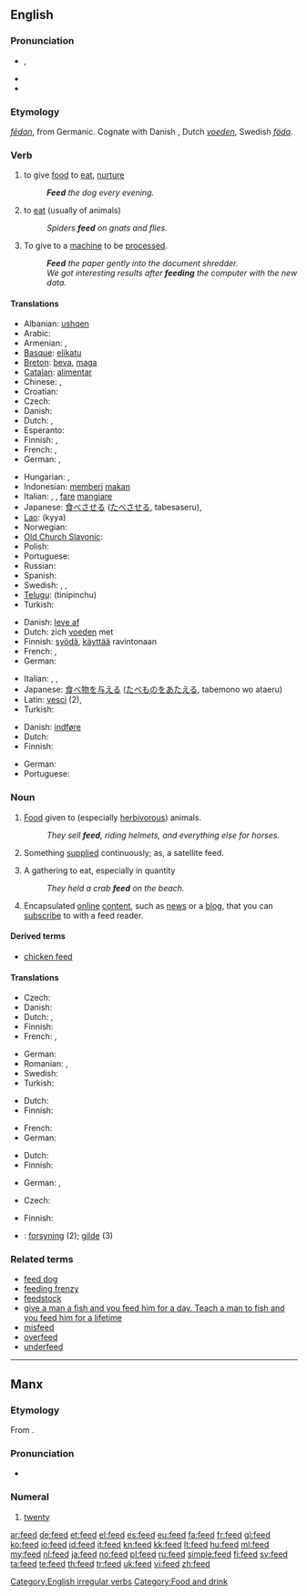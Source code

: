 {{wikipedia|dab=feed}}
==English==

===Pronunciation===
* {{IPA|/'fiːd/}}, {{SAMPA|/'fid/}}
* {{audio|en-us-feed.ogg|Audio (US)}}
* {{rhymes|iːd}}

===Etymology===
{{etyl|ang}} ''[[fedan|fēdan]]'', from Germanic.  Cognate with Danish {{term|føde}}, Dutch ''[[voeden]]'', Swedish ''[[föda]]''.

===Verb===
{{en-verb|feeds|feeding|fed}}

# {{transitive}} to give [[food]] to [[eat]], [[nurture]]
#: '''''Feed''' the dog every evening.''
# {{intransitive}} to [[eat]] (usually of animals)
#: ''Spiders '''feed''' on gnats and flies.''
# {{transitive}} To give to a [[machine]] to be [[process]]ed.
#: '''''Feed''' the paper gently into the document shredder.''
#: ''We got interesting results after '''feeding''' the computer with the new data.''

====Translations====
{{trans-top|to give food to eat}}
* Albanian: [[ushqen]]
* Arabic: {{t|ar|غذى|tr=ghadhdhaa}}
* Armenian: {{t-|hy|կերակրել|tr=kerakrel}}, {{t-|hy|կերցնել|tr=kerc’nel}}
* [[Basque]]: [[elikatu]]
* [[Breton]]: [[beva]], [[maga]]
* [[Catalan]]: [[alimentar]]
* Chinese: {{t-|cmn|喂|tr=wèi|sc=Hans}}, {{t|cmn|哺育|tr=bǔyù|sc=Hans}}
* Croatian: {{t-|hr|hraniti}}
* Czech: {{t-|cs|krmit}}
* Danish: {{t-|da|fodre}}
* Dutch: {{t+|nl|voeden}}, {{t+|nl|voeren}}
* Esperanto: {{t-|eo|manĝigi|xs=Esperanto}}
* Finnish: {{t+|fi|syöttää}}, {{t+|fi|ruokkia}}
* French: {{t+|fr|nourrir}}, {{t+|fr|alimenter}}
* German: {{t+|de|füttern}}, {{t-|de|nähren}}
{{trans-mid}}
* Hungarian: {{t+|hu|etet}}, {{t+|hu|táplál}}
* Indonesian: [[beri|memberi]] [[makan]]
* Italian: {{t+|it|nutrire}}, {{t+|it|alimentare}}, [[fare]] [[mangiare]]
* Japanese: [[食べさせる]] ([[たべさせる]], tabesaseru),  {{t+|ja|飼う|tr=kau}}
* [[Lao]]: {{Laoo|[[ເກືອ]]}} (kyya)
* Norwegian: {{t+|no|mate}}
* [[Old Church Slavonic]]: {{tø|cu|кръмити|tr=krŭmiti|sc=Cyrs}}
* Polish: {{t+|pl|karmić}}
* Portuguese: {{t+|pt|alimentar}}
* Russian: {{t+|ru|кормить|tr=kormít'}}
* Spanish: {{t+|es|alimentar}}
* Swedish: {{t+|sv|mata}}, {{t+|sv|nära}}, {{t+|sv|föda}}
* [[Telugu]]: {{t|te|తినిపించు}} (tinipinchu)
* Turkish: {{t+|tr|beslemek}}
{{trans-bottom}}

{{trans-top|to eat}}
* Danish: [[leve af]]
* Dutch: zich [[voeden]] met
* Finnish: [[syödä]], [[käyttää]] ravintonaan
* French: {{t+|fr|manger}},  {{t+|fr|alimenter|alt=s'alimenter}}
* German: {{t+|de|fressen}}
{{trans-mid}}
* Italian: {{t+|it|nutrirsi}}, {{t-|it|cibarsi}}, {{t+|it|mangiare}}
* Japanese: [[食べ物]]を[[与える]] ([[たべもの]]を[[あたえる]], tabemono wo ataeru)
* Latin: [[vesci]] (2),  {{t-|la|pabulor|alt=pābulor}}
* Turkish: {{t|tr|beslenmek}}
{{trans-bottom}}

{{trans-top|to give to a machine for processing}}
* Danish: [[indføre]]
* Dutch: {{t+|nl|invoeren}}
* Finnish: {{t+|fi|syöttää}}
{{trans-mid}}
* German: {{t+|de|füttern}}
* Portuguese: {{t+|pt|pôr}}
{{trans-bottom}}

===Noun===
{{en-noun|s|-}}

# {{uncountable}} [[food|Food]] given to (especially [[herbivorous]]) animals.
#: ''They sell '''feed''', riding helmets, and everything else for horses.''
# Something [[supply|supplied]] continuously; as, a satellite feed.
# {{countable}} A gathering to eat, especially in quantity
#: ''They held a crab '''feed''' on the beach.''
# {{internet}} Encapsulated [[online]] [[content]], such as [[news]] or a [[blog]], that you can [[subscribe]] to with a feed reader.

====Derived terms====
* [[chicken feed]]

====Translations====
{{trans-top|food given to (especially herbivorous) animals}}
* Czech: {{t-|cs|krmivo|n}}
* Danish: {{t+|da|foder|n}}
* Dutch: {{t+|nl|voer|n}}, {{t-|nl|voeder|n}}
* Finnish: {{t+|fi|rehu}}
* French: {{t+|fr|alimentation|f}},  {{t+|fr|nourriture|f}}
{{trans-mid}}
* German: {{t+|de|Futter|n}}
* Romanian: {{t|ro|strânsură}},  {{t+|ro|nutreţ}}
* Swedish: {{t+|sv|foder|n}}
* Turkish: {{t+|tr|yem}}
{{trans-bottom}}

{{trans-top|something supplied continuously; as, a satellite feed}}
* Dutch: {{t+|nl|aanvoer|m}}
* Finnish: {{t-|fi|syöte}}
{{trans-mid}}
* French: {{t+|fr|flux|m}}
* German: {{t+|de|Einspeisung|f}}
{{trans-bottom}}

{{trans-top|a gathering to eat, especially in quantity}}
* Dutch: {{t|nl|festijn|n}}
* Finnish: {{t+|fi|ateria}}
{{trans-mid}}
* German: {{t+|de|Futtern|n}}, {{t+|de|Fütterung|f}}
{{trans-bottom}}

{{trans-top|encapsulated online content that you can subscribe to with a feed reader}}
* Czech: {{t-|cs|zdroj|m}}
{{trans-mid}}
* Finnish: {{t-|fi|syöte}}
{{trans-bottom}}

{{checktrans-top}}
* {{ttbc|Danish}}: [[forsyning]] (2); [[gilde]] (3)
{{checktrans-bottom}}

===Related terms===
* [[feed dog]]
* [[feeding frenzy]]
* [[feedstock]]
* [[give a man a fish and you feed him for a day. Teach a man to fish and you feed him for a lifetime]]
* [[misfeed]]
* [[overfeed]]
* [[underfeed]]

[[Category:English irregular verbs]]

----

==Manx==

===Etymology===
From {{etyl|sga|gv}} {{term|fiche|lang=sga}}.

===Pronunciation===
* {{IPA|/fiːdʒ/|lang=gv}}

===Numeral===
{{infl|gv|numeral}}

# {{cardinal|lang=gv}} [[twenty]]

[[Category:Food and drink]]

[[ar:feed]]
[[de:feed]]
[[et:feed]]
[[el:feed]]
[[es:feed]]
[[eu:feed]]
[[fa:feed]]
[[fr:feed]]
[[gl:feed]]
[[ko:feed]]
[[io:feed]]
[[id:feed]]
[[it:feed]]
[[kn:feed]]
[[kk:feed]]
[[lt:feed]]
[[hu:feed]]
[[ml:feed]]
[[my:feed]]
[[nl:feed]]
[[ja:feed]]
[[no:feed]]
[[pl:feed]]
[[ru:feed]]
[[simple:feed]]
[[fi:feed]]
[[sv:feed]]
[[ta:feed]]
[[te:feed]]
[[th:feed]]
[[tr:feed]]
[[uk:feed]]
[[vi:feed]]
[[zh:feed]]